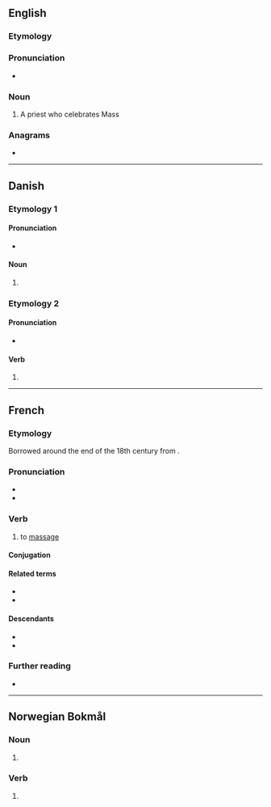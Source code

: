 {{also|Masser}}
==English==

===Etymology===
{{suffix|en|mass|er}}

===Pronunciation===
* {{rhymes|en|æsə(r)}}

===Noun===
{{en-noun}}

# {{lb|en|obsolete}} A priest who celebrates Mass

===Anagrams===
* {{anagrams|en|a=aemrss|MASERs|marses|masers|smears}}

----

==Danish==

===Etymology 1===
{{nonlemma}}

====Pronunciation====
* {{IPA|da|/masər/|[ˈmasɐ]}}

====Noun====
{{head|da|noun form|g=c}}

# {{inflection of|da|masse||indef|p|nocat=1}}

===Etymology 2===
{{nonlemma}}

====Pronunciation====
* {{IPA|da|/maseːˀr/|[maˈseɐ̯ˀ]}}

====Verb====
{{head|da|verb form|head=masser (massér)}}

# {{inflection of|da|massere||imp|nocat=1}}

----

==French==

===Etymology===
Borrowed around the end of the 18th century from {{etyl|ar|fr}} {{m|ar|مَسَّ||feel, touch}}.

===Pronunciation===
* {{fr-IPA}}
* {{audio|fr|Fr-masser.ogg|audio}}

===Verb===
{{fr-verb}}

# to [[massage]]

====Conjugation====
{{fr-conj-auto}}

====Related terms====
* {{l|fr|masseur}}
* {{l|fr|masseuse}}

====Descendants====
* {{desc|bor=1|en|massage#Verb}}
* {{desc|bor=1|de|massieren}}

===Further reading===
* {{R:TLFi}}

----

==Norwegian Bokmål==

===Noun===
{{head|nb|noun form|g=m}}

# {{inflection of|nb|masse||indefinite|p}}

===Verb===
{{head|nb|verb form}}

# {{imperative of|nb|massere}}